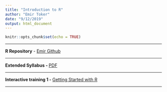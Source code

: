 ```yaml
---
title: "Introduction to R"
author: "Emir Toker"
date: "9/12/2019"
output: html_document
---
```


```r
knitr::opts_chunk$set(echo = TRUE)
```
***

**R Repository** -  [Emir Github](https://github.com/emirtoker/Software_Tools_R_Github)

***

**Extended Syllabus - ** [PDF](https://web.itu.edu.tr/~tokerem/Software_Tools_Syllabus.pdf)

***

**Interactive training 1 - ** [Getting Started with R](https://emir-toker.shinyapps.io/R_Interactive_Training_and_Quiz/)

***